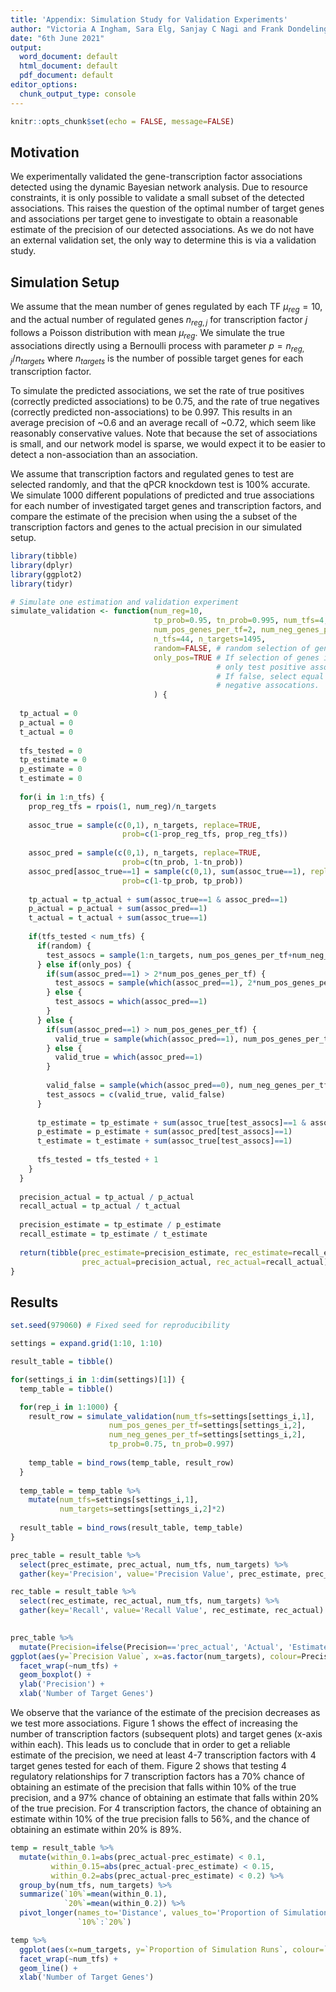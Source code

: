 ```yaml
---
title: 'Appendix: Simulation Study for Validation Experiments'
author: "Victoria A Ingham, Sara Elg, Sanjay C Nagi and Frank Dondelinger"
date: "6th June 2021"
output:
  word_document: default
  html_document: default
  pdf_document: default
editor_options:
  chunk_output_type: console
---
```


```r
knitr::opts_chunk$set(echo = FALSE, message=FALSE)
```

## Motivation

We experimentally validated the gene-transcription factor associations detected using the dynamic Bayesian network analysis. Due to resource constraints, it is only possible to validate a small subset of the detected associations. This raises the question of the optimal number of target genes and associations per target gene to investigate to obtain a reasonable estimate of the precision of our detected associations. As we do not have an external validation set, the only way to determine this is via a validation study.

## Simulation Setup

We assume that the mean number of genes regulated by each TF $\mu_{reg}=10$, and the actual number of regulated genes $n_{reg,j}$ for transcription factor $j$ follows a Poisson distribution with mean $\mu_{reg}$. We simulate the true associations directly using a Bernoulli process with parameter $p = n_{reg,j}/n_{targets}$ where $n_{targets}$ is the number of possible target genes for each transcription factor. 

To simulate the predicted associations, we set the rate of true positives (correctly predicted associations) to be 0.75, and the rate of true negatives (correctly predicted non-associations) to be 0.997. This results in an average precision of ~0.6 and an average recall of ~0.72, which seem like reasonably conservative values. Note that because the set of associations is small, and our network model is sparse, we would expect it to be easier to detect a non-association than an association.

We assume that transcription factors and regulated genes to test are selected randomly, and that the qPCR knockdown test is 100% accurate. We simulate 1000 different populations of predicted and true associations for each number of investigated target genes and transcription factors, and compare the estimate of the precision when using the a subset of the transcription factors and genes to the actual precision in our simulated setup. 

```r
library(tibble)
library(dplyr)
library(ggplot2)
library(tidyr)
```

```r
# Simulate one estimation and validation experiment
simulate_validation <- function(num_reg=10,
                                tp_prob=0.95, tn_prob=0.995, num_tfs=4,
                                num_pos_genes_per_tf=2, num_neg_genes_per_tf=2,
                                n_tfs=44, n_targets=1495,
                                random=FALSE, # random selection of genes to test? 
                                only_pos=TRUE # If selection of genes is not random, 
                                              # only test positive associations?
                                              # If false, select equal numbers positive and 
                                              # negative assocations.
                                ) {
  
  tp_actual = 0
  p_actual = 0
  t_actual = 0
  
  tfs_tested = 0
  tp_estimate = 0
  p_estimate = 0
  t_estimate = 0
  
  for(i in 1:n_tfs) {
    prop_reg_tfs = rpois(1, num_reg)/n_targets
  
    assoc_true = sample(c(0,1), n_targets, replace=TRUE, 
                         prob=c(1-prop_reg_tfs, prop_reg_tfs))
    
    assoc_pred = sample(c(0,1), n_targets, replace=TRUE, 
                         prob=c(tn_prob, 1-tn_prob))
    assoc_pred[assoc_true==1] = sample(c(0,1), sum(assoc_true==1), replace=TRUE, 
                         prob=c(1-tp_prob, tp_prob))
    
    tp_actual = tp_actual + sum(assoc_true==1 & assoc_pred==1)
    p_actual = p_actual + sum(assoc_pred==1)
    t_actual = t_actual + sum(assoc_true==1)
    
    if(tfs_tested < num_tfs) {
      if(random) {
        test_assocs = sample(1:n_targets, num_pos_genes_per_tf+num_neg_genes_per_tf)
      } else if(only_pos) {
        if(sum(assoc_pred==1) > 2*num_pos_genes_per_tf) {
          test_assocs = sample(which(assoc_pred==1), 2*num_pos_genes_per_tf)
        } else {
          test_assocs = which(assoc_pred==1)
        }
      } else {
        if(sum(assoc_pred==1) > num_pos_genes_per_tf) {
          valid_true = sample(which(assoc_pred==1), num_pos_genes_per_tf)
        } else {
          valid_true = which(assoc_pred==1)
        }
      
        valid_false = sample(which(assoc_pred==0), num_neg_genes_per_tf)
        test_assocs = c(valid_true, valid_false)
      }
      
      tp_estimate = tp_estimate + sum(assoc_true[test_assocs]==1 & assoc_pred[test_assocs]==1)
      p_estimate = p_estimate + sum(assoc_pred[test_assocs]==1)
      t_estimate = t_estimate + sum(assoc_true[test_assocs]==1)
      
      tfs_tested = tfs_tested + 1
    }
  }
  
  precision_actual = tp_actual / p_actual
  recall_actual = tp_actual / t_actual
  
  precision_estimate = tp_estimate / p_estimate
  recall_estimate = tp_estimate / t_estimate
  
  return(tibble(prec_estimate=precision_estimate, rec_estimate=recall_estimate,
                prec_actual=precision_actual, rec_actual=recall_actual))
}


```

## Results

```r
set.seed(979060) # Fixed seed for reproducibility

settings = expand.grid(1:10, 1:10)

result_table = tibble()

for(settings_i in 1:dim(settings)[1]) {
  temp_table = tibble()

  for(rep_i in 1:1000) {
    result_row = simulate_validation(num_tfs=settings[settings_i,1],
                      num_pos_genes_per_tf=settings[settings_i,2],
                      num_neg_genes_per_tf=settings[settings_i,2],
                      tp_prob=0.75, tn_prob=0.997)
  
    temp_table = bind_rows(temp_table, result_row)
  }
  
  temp_table = temp_table %>%
    mutate(num_tfs=settings[settings_i,1],
           num_targets=settings[settings_i,2]*2)
  
  result_table = bind_rows(result_table, temp_table)
}

prec_table = result_table %>%
  select(prec_estimate, prec_actual, num_tfs, num_targets) %>%
  gather(key='Precision', value='Precision Value', prec_estimate, prec_actual)

rec_table = result_table %>%
  select(rec_estimate, rec_actual, num_tfs, num_targets) %>%
  gather(key='Recall', value='Recall Value', rec_estimate, rec_actual)
  
```

```r
prec_table %>%
  mutate(Precision=ifelse(Precision=='prec_actual', 'Actual', 'Estimated')) %>%
ggplot(aes(y=`Precision Value`, x=as.factor(num_targets), colour=Precision)) +
  facet_wrap(~num_tfs) +
  geom_boxplot() +
  ylab('Precision') +
  xlab('Number of Target Genes')
```

We observe that the variance of the estimate of the precision decreases as we test more associations. Figure 1 shows the effect of increasing the number of transcription factors (subsequent plots) and target genes (x-axis within each). This leads us to conclude that in order to get a reliable estimate of the precision, we need at least 4-7 transcription factors with 4 target genes tested for each of them. Figure 2 shows that testing 4 regulatory relationships for 7 transcription factors has a 70% chance of obtaining an estimate of the precision that falls within 10% of the true precision, and a 97% chance of obtaining an estimate that falls within 20% of the true precision. For 4 transcription factors, the chance of obtaining an estimate within 10% of the true precision falls to 56%, and the chance of obtaining an estimate within 20% is 89%.  

```r

temp = result_table %>%
  mutate(within_0.1=abs(prec_actual-prec_estimate) < 0.1,
         within_0.15=abs(prec_actual-prec_estimate) < 0.15,
         within_0.2=abs(prec_actual-prec_estimate) < 0.2) %>%
  group_by(num_tfs, num_targets) %>%
  summarize(`10%`=mean(within_0.1),
            `20%`=mean(within_0.2)) %>%
  pivot_longer(names_to='Distance', values_to='Proportion of Simulation Runs', 
               `10%`:`20%`)

temp %>%
  ggplot(aes(x=num_targets, y=`Proportion of Simulation Runs`, colour=`Distance`)) +
  facet_wrap(~num_tfs) +
  geom_line() +
  xlab('Number of Target Genes')
```
